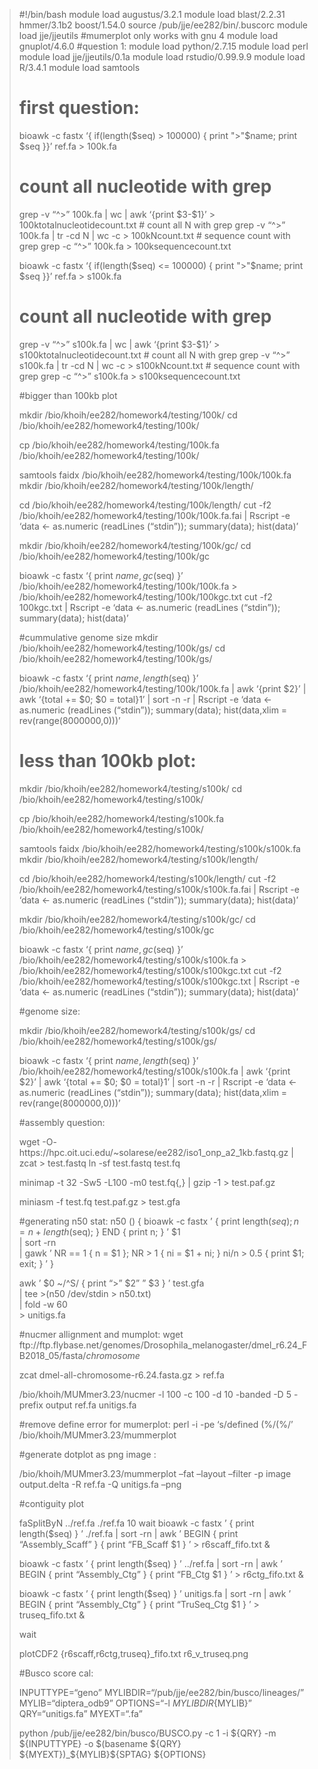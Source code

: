 




>#!/bin/bash
>module load augustus/3.2.1
>module load blast/2.2.31 hmmer/3.1b2 boost/1.54.0
>source /pub/jje/ee282/bin/.buscorc
>module load jje/jjeutils
>#mumerplot only works with gnu 4
>module load gnuplot/4.6.0
>#question 1:
>module load python/2.7.15
>module load perl
>module load jje/jjeutils/0.1a
>module load rstudio/0.99.9.9
>module load R/3.4.1
>module load samtools
>
># first question:
>
>bioawk -c fastx '{ if(length($seq) > 100000) { print ">"$name; print $seq }}' ref.fa > 100k.fa
>
># count all nucleotide with grep
>grep -v "^>" 100k.fa | wc | awk '{print $3-$1}' > 100ktotalnucleotidecount.txt
># count all N with grep
>grep -v "^>" 100k.fa | tr -cd N | wc -c > 100kNcount.txt
># sequence count with grep
>grep -c "^>" 100k.fa > 100ksequencecount.txt
>
>bioawk -c fastx '{ if(length($seq) <= 100000) { print ">"$name; print $seq }}' ref.fa > s100k.fa
>
># count all nucleotide with grep
>grep -v "^>" s100k.fa | wc | awk '{print $3-$1}' > s100ktotalnucleotidecount.txt
># count all N with grep
>grep -v "^>" s100k.fa | tr -cd N | wc -c > s100kNcount.txt
># sequence count with grep
>grep -c "^>" s100k.fa > s100ksequencecount.txt
>
>#bigger than 100kb plot
>
>mkdir /bio/khoih/ee282/homework4/testing/100k/
>cd /bio/khoih/ee282/homework4/testing/100k/
>
>cp /bio/khoih/ee282/homework4/testing/100k.fa /bio/khoih/ee282/homework4/testing/100k/
>
>samtools faidx /bio/khoih/ee282/homework4/testing/100k/100k.fa
>mkdir /bio/khoih/ee282/homework4/testing/100k/length/
>
>cd /bio/khoih/ee282/homework4/testing/100k/length/
>cut -f2 /bio/khoih/ee282/homework4/testing/100k/100k.fa.fai | Rscript -e 'data <- as.numeric (readLines ("stdin")); summary(data); hist(data)'
>
>mkdir /bio/khoih/ee282/homework4/testing/100k/gc/
>cd /bio/khoih/ee282/homework4/testing/100k/gc
>
>bioawk -c fastx '{ print $name, gc($seq) }' /bio/khoih/ee282/homework4/testing/100k/100k.fa > /bio/khoih/ee282/homework4/testing/100k/100kgc.txt
>cut -f2 100kgc.txt | Rscript -e 'data <- as.numeric (readLines ("stdin")); summary(data); hist(data)'
>
>#cummulative genome size
>mkdir /bio/khoih/ee282/homework4/testing/100k/gs/
>cd /bio/khoih/ee282/homework4/testing/100k/gs/
>
>bioawk -c fastx '{ print $name, length($seq) }' /bio/khoih/ee282/homework4/testing/100k/100k.fa |  awk '{print $2}' | awk '{total += $0; $0 = total}1' | sort -n -r | Rscript -e 'data <- as.numeric (readLines ("stdin")); summary(data); hist(data,xlim = rev(range(8000000,0)))'
>
>
># less than 100kb plot:
>
>mkdir /bio/khoih/ee282/homework4/testing/s100k/
>cd /bio/khoih/ee282/homework4/testing/s100k/
>
>cp /bio/khoih/ee282/homework4/testing/s100k.fa /bio/khoih/ee282/homework4/testing/s100k/
>
>samtools faidx /bio/khoih/ee282/homework4/testing/s100k/s100k.fa
>mkdir /bio/khoih/ee282/homework4/testing/s100k/length/
>
>cd /bio/khoih/ee282/homework4/testing/s100k/length/
>cut -f2 /bio/khoih/ee282/homework4/testing/s100k/s100k.fa.fai | Rscript -e 'data <- as.numeric (readLines ("stdin")); summary(data); hist(data)'
>
>mkdir /bio/khoih/ee282/homework4/testing/s100k/gc/
>cd /bio/khoih/ee282/homework4/testing/s100k/gc
>
>bioawk -c fastx '{ print $name, gc($seq) }' /bio/khoih/ee282/homework4/testing/s100k/s100k.fa > /bio/khoih/ee282/homework4/testing/s100k/s100kgc.txt
>cut -f2 /bio/khoih/ee282/homework4/testing/s100k/s100kgc.txt | Rscript -e 'data <- as.numeric (readLines ("stdin")); summary(data); hist(data)'
>
>#genome size:
>
>mkdir /bio/khoih/ee282/homework4/testing/s100k/gs/
>cd /bio/khoih/ee282/homework4/testing/s100k/gs/
>
>bioawk -c fastx '{ print $name, length($seq) }' /bio/khoih/ee282/homework4/testing/s100k/s100k.fa |  awk '{print $2}' | awk '{total += $0; $0 = total}1' | sort -n -r | Rscript -e 'data <- as.numeric (readLines ("stdin")); summary(data); hist(data,xlim = rev(range(8000000,0)))'
>
>
>#assembly question:
>
>wget -O- https://hpc.oit.uci.edu/~solarese/ee282/iso1_onp_a2_1kb.fastq.gz | zcat > test.fastq
>ln -sf test.fastq test.fq
>
>minimap -t 32 -Sw5 -L100 -m0 test.fq{,} | gzip -1 > test.paf.gz
>
>miniasm -f test.fq test.paf.gz > test.gfa
>
>#generating n50 stat:
>n50 () {
>  bioawk -c fastx ' { print length($seq); n=n+length($seq); } END { print n; } ' $1 \
>  | sort -rn \
>  | gawk ' NR == 1 { n = $1 }; NR > 1 { ni = $1 + ni; } ni/n > 0.5 { print $1; exit; } '
>}
>
>
>
>awk ' $0 ~/^S/ { print ">" $2" \n" $3 } ' test.gfa \
>| tee >(n50 /dev/stdin > n50.txt) \
>| fold -w 60 \
>> unitigs.fa
>
>
>#nucmer allignment and mumplot:
>wget ftp://ftp.flybase.net/genomes/Drosophila_melanogaster/dmel_r6.24_FB2018_05/fasta/*chromosome*
>
>zcat dmel-all-chromosome-r6.24.fasta.gz > ref.fa
>
>/bio/khoih/MUMmer3.23/nucmer -l 100 -c 100 -d 10 -banded -D 5 -prefix output ref.fa unitigs.fa
>
>#remove define error for mumerplot:
>perl -i -pe 's/defined \(%/\(%/' /bio/khoih/MUMmer3.23/mummerplot
>
>#generate dotplot as png image :
>
>/bio/khoih/MUMmer3.23/mummerplot --fat --layout --filter -p image output.delta -R ref.fa -Q unitigs.fa --png
>
>#contiguity plot
>
>faSplitByN ../ref.fa ./ref.fa 10
>wait
>bioawk -c fastx ' { print length($seq) } ' ./ref.fa | sort -rn | awk ' BEGIN { print "Assembly\tLength\nFB_Scaff\t0" } { print "FB_Scaff\t" $1 } ' > r6scaff_fifo.txt &
>
>bioawk -c fastx ' { print length($seq) } ' ../ref.fa | sort -rn | awk ' BEGIN { print "Assembly\tLength\nFB_Ctg\t0" } { print "FB_Ctg\t" $1 } ' > r6ctg_fifo.txt &
>
>bioawk -c fastx ' { print length($seq) } ' unitigs.fa | sort -rn | awk ' BEGIN { print "Assembly\tLength\nTruSeq_Ctg\t0" } { print "TruSeq_Ctg\t" $1 } ' > truseq_fifo.txt &
>
>wait
>
>plotCDF2 {r6scaff,r6ctg,truseq}_fifo.txt r6_v_truseq.png
>
>
>
>#Busco score cal:
>
>INPUTTYPE="geno"
>MYLIBDIR="/pub/jje/ee282/bin/busco/lineages/"
>MYLIB="diptera_odb9"
>OPTIONS="-l ${MYLIBDIR}${MYLIB}"
>QRY="unitigs.fa"
>MYEXT=".fa"
>
>python /pub/jje/ee282/bin/busco/BUSCO.py -c 1 -i ${QRY} -m ${INPUTTYPE} -o $(basename ${QRY} ${MYEXT})_${MYLIB}${SPTAG} ${OPTIONS}
>
